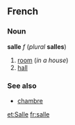==French==
===Noun===
'''salle''' ''f'' (''plural'' '''salles''')

#[[room]] (''in a house'')
#[[hall]]

===See also===
*[[chambre]]

[[et:Salle]]
[[fr:salle]]